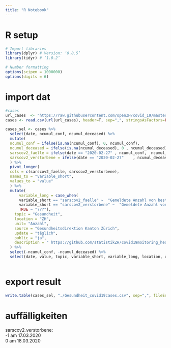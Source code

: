 ```yaml
---
title: "R Notebook"
---
```


# R setup

```r

# Import libraries
library(dplyr) # Version: ‘0.8.5’
library(tidyr) # ‘1.0.2’

# Number formatting
options(scipen = 1000000)
options(digits = 6)

```

# import dat

```r

#cases
url_cases  <- "https://raw.githubusercontent.com/openZH/covid_19/master/fallzahlen_kanton_total_csv/COVID19_Fallzahlen_Kanton_ZH_total.csv"
cases <- read.csv(url(url_cases), header=T, sep=",", stringsAsFactors=FALSE, encoding="UTF-8")

```

```r

cases_sel <- cases %>%
  select(date, ncumul_conf, ncumul_deceased) %>%
  mutate(
  ncumul_conf = ifelse(is.na(ncumul_conf), 0, ncumul_conf),
  ncumul_deceased = ifelse(is.na(ncumul_deceased), 0 , ncumul_deceased),
  sarscov2_faelle = ifelse(date == "2020-02-27"	, ncumul_conf,  ncumul_conf - lag(ncumul_conf, n = 1)),
  sarscov2_verstorbene = ifelse(date == "2020-02-27"	, ncumul_deceased,  ncumul_deceased - lag(ncumul_deceased, n = 1))
  ) %>%
  pivot_longer(
  cols = c(sarscov2_faelle, sarscov2_verstorbene),
  names_to = "variable_short",
  values_to = "value"
  ) %>%
  mutate(
      variable_long = case_when(
      variable_short == "sarscov2_faelle" ~  "Gemeldete Anzahl von bestätigten SARS-CoV-2 Fällen",
      variable_short == "sarscov2_verstorbene" ~  "Gemeldete Anzahl von bestätigten SARS-CoV-2 Versroebenen ",
      TRUE ~ "???"),
    topic = "Gesundheit",
    location = "ZH",
    unit= "Anzahl",
    source = "Gesundheitsdirektion Kanton Zürich",
    update = "täglich",
    public = "ja",
    description = "	https://github.com/statistikZH/covid19moitoring_health_covid19cases"
  ) %>%
  select(-ncumul_conf, -ncumul_deceased) %>%
  select(date, value, topic, variable_short, variable_long, location, unit, source, update, public, description) 
														
```

# export result

```r

write.table(cases_sel, "./Gesundheit_covid19cases.csv", sep=",", fileEncoding="UTF-8", row.names = F)


```

# auffälligkeiten

sarscov2_verstorbene: <br>
-1 am 17.03.2020  <br>
0 am 18.03.2020  <br>
